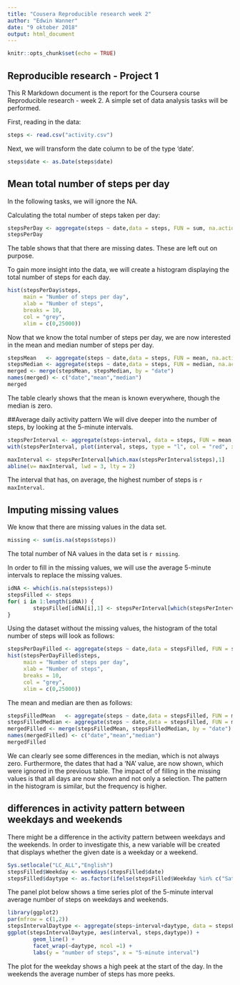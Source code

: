 ```yaml
---
title: "Cousera Reproducible research week 2"
author: "Edwin Wanner"
date: "9 oktober 2018"
output: html_document
---
```


```r
knitr::opts_chunk$set(echo = TRUE)
```

## Reproducible research - Project 1
This R Markdown document is the report for the Coursera course Reproducible research - week 2.
A simple set of data analysis tasks will be performed.

First, reading in the data:

```r
steps <- read.csv("activity.csv")
```

Next, we will transform the date column to be of the type 'date'.

```r
steps$date <- as.Date(steps$date)
```

## Mean total number of steps per day
In the following tasks, we will ignore the NA.

Calculating the total number of steps taken per day:

```r
stepsPerDay <- aggregate(steps ~ date,data = steps, FUN = sum, na.action = na.omit )
stepsPerDay
```

The table shows that that there are missing dates. These are left out on purpose.

To gain more insight into the data, we will create a histogram displaying the total number of steps for each day.

```r
hist(stepsPerDay$steps,
     main = "Number of steps per day",
     xlab = "Number of steps", 
     breaks = 10, 
     col = "grey",
     xlim = c(0,25000))

```

Now that we know the total number of steps per day, we are now interested in the mean and median number of steps per day.

```r
stepsMean   <- aggregate(steps ~ date,data = steps, FUN = mean, na.action = na.omit )
stepsMedian <- aggregate(steps ~ date,data = steps, FUN = median, na.action = na.omit )
merged <- merge(stepsMean, stepsMedian, by = "date")
names(merged) <- c("date","mean","median")
merged

```

The table clearly shows that the mean is known everywhere, though the median is zero.

##Average daily activity pattern
We will dive deeper into the number of steps, by looking at the 5-minute intervals.

```r
stepsPerInterval <- aggregate(steps~interval, data = steps, FUN = mean, na.action = na.omit)
with(stepsPerInterval, plot(interval, steps, type = "l", col = "red", xlab = "5-minute interval", main = "Average number of steps per 5-minute interval"))

maxInterval <- stepsPerInterval[which.max(stepsPerInterval$steps),1]
abline(v= maxInterval, lwd = 3, lty = 2)
```

The interval that has, on average, the highest number of steps is `r maxInterval`.

## Imputing missing values
We know that there are missing values in the data set.

```r
missing <- sum(is.na(steps$steps))
```
The total number of NA values in the data set is `r missing`.

In order to fill in the missing values, we will use the average 5-minute intervals to replace the missing values.

```r
idNA <- which(is.na(steps$steps))
stepsFilled <- steps
for( i in 1:length(idNA)) {
        stepsFilled[idNA[i],1] <- stepsPerInterval[which(stepsPerInterval$interval == steps[idNA[i],3]),2]        
}
```

Using the dataset without the missing values, the histogram of the total number of steps will look as follows:

```r
stepsPerDayFilled <- aggregate(steps ~ date,data = stepsFilled, FUN = sum, na.action = na.omit )
hist(stepsPerDayFilled$steps,
     main = "Number of steps per day",
     xlab = "Number of steps", 
     breaks = 10, 
     col = "grey",
     xlim = c(0,25000))
```

The mean and median are then as follows:

```r
stepsFilledMean   <- aggregate(steps ~ date,data = stepsFilled, FUN = mean, na.action = na.omit )
stepsFilledMedian <- aggregate(steps ~ date,data = stepsFilled, FUN = median, na.action = na.omit )
mergedFilled <- merge(stepsFilledMean, stepsFilledMedian, by = "date")
names(mergedFilled) <- c("date","mean","median")
mergedFilled
```

We can clearly see some differences in the median, which is not always zero. Furthermore, the dates that had a 'NA' value, are now shown, which were ignored in the previous table. The impact of of filling in the missing values is that all days are now shown and not only a selection. The pattern in the histogram is similar, but the frequency is higher.

## differences in activity pattern between weekdays and weekends
There might be a difference in the activity pattern between weekdays and the weekends. In order to investigate this, a new variable will be created that displays whether the given date is a weekday or a weekend. 

```r
Sys.setlocale("LC_ALL","English")
stepsFilled$Weekday <- weekdays(stepsFilled$date)
stepsFilled$daytype <- as.factor(ifelse(stepsFilled$Weekday %in% c("Saturday","Sunday"), "Weekend","Weekday"))
```

The panel plot below shows a time series plot of the 5-minute interval average number of steps on weekdays and weekends.

```r
library(ggplot2)
par(mfrow = c(1,2))
stepsIntervalDaytype <- aggregate(steps~interval+daytype, data = stepsFilled, FUN = mean, na.action = na.omit)
ggplot(stepsIntervalDaytype, aes(interval, steps,daytype)) +
        geom_line() +
        facet_wrap(~daytype, ncol =1) +
        labs(y = "number of steps", x = "5-minute interval")
```

The plot for the weekday shows a high peek at the start of the day. In the weekends the average number of steps has more peeks.